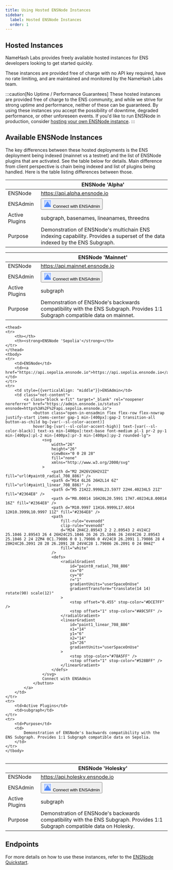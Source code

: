 ```yaml
---
title: Using Hosted ENSNode Instances
sidebar:
  label: Hosted ENSNode Instances
  order: 1
---
```


## Hosted Instances

NameHash Labs provides freely available hosted instances for ENS developers looking to get started quickly.

These instances are provided free of charge with no API key required, have no rate limiting, and are maintained and monitored by the NameHash Labs team.

:::caution[No Uptime / Performance Guarantees]
These hosted instances are provided free of charge to the ENS community, and while we strive for strong uptime and performance, neither of these can be guaranteed. By using these instances you accept the possibility of downtime, degraded performance, or other unforeseen events. If you'd like to run ENSNode in production, consider [hosting your own ENSNode instance](/ensnode/deploying/).
:::

## Available ENSNode Instances

The key differences between these hosted deployments is the ENS deployment being indexed (mainnet vs a testnet) and the list of ENSNode plugins that are activated. See the table below for details.
Main difference from client perspective is chain being indexed and list of plugins being handled. Here is the table listing differences between those.

<table>
    <thead>
    <tr>
        <th></th>
        <th><strong>ENSNode 'Alpha'</strong></th>
    </tr>
    </thead>
    <tbody>
    <tr>
        <td>ENSNode</td>
        <td><a href="https://api.alpha.ensnode.io">https://api.alpha.ensnode.io</a></td>
    </tr>
    <tr>
        <td style={{verticalAlign: "middle"}}>ENSAdmin</td>
        <td class="not-content">
            <a class="block w-fit" target="_blank" rel="noopener noreferrer" href="https://admin.ensnode.io/status?ensnode=https%3A%2F%2Fapi.alpha.ensnode.io">
                <button class="open-in-ensadmin flex flex-row flex-nowrap justify-start items-center gap-1 min-[400px]:gap-2 transition-all button-as-child bg-[var(--sl-color-accent)]
                hover:bg-[var(--sl-color-accent-high)] text-[var(--sl-color-black)] text-xs min-[400px]:text-base font-medium pl-1 pr-2 py-1 min-[400px]:pl-2 min-[400px]:pr-3 min-[400px]:py-2 rounded-lg">
                    <svg
                        width="26"
                        height="26"
                        viewBox="0 0 28 28"
                        fill="none"
                        xmlns="http://www.w3.org/2000/svg"
                    >
                        <path d="M2 2H26V26H2V2Z" fill="url(#paint0_radial_708_886)" />
                        <path d="M14 6L26 26H2L14 6Z" fill="url(#paint1_linear_708_886)" />
                        <path d="M5 21H22.9998L23.5977 22H4.40234L5 21Z" fill="#2364E8" />
                        <path d="M8.00014 16H20L20.5991 17H7.40234L8.00014 16Z" fill="#2364E8" />
                        <path d="M10.9997 11H16.9999L17.6014 12H10.3999L10.9997 11Z" fill="#2364E8" />
                        <path
                            fill-rule="evenodd"
                            clip-rule="evenodd"
                            d="M24 2H4C2.89543 2 2 2.89543 2 4V24C2 25.1046 2.89543 26 4 26H24C25.1046 26 26 25.1046 26 24V4C26 2.89543 25.1046 2 24 2ZM4 0C1.79086 0 0 1.79086 0 4V24C0 26.2091 1.79086 28 4 28H24C26.2091 28 28 26.2091 28 24V4C28 1.79086 26.2091 0 24 0H4Z"
                            fill="white"
                        />
                        <defs>
                            <radialGradient
                                id="paint0_radial_708_886"
                                cx="0"
                                cy="0"
                                r="1"
                                gradientUnits="userSpaceOnUse"
                                gradientTransform="translate(14 14) rotate(90) scale(12)"
                            >
                                <stop offset="0.455" stop-color="#DCE7FF" />
                                <stop offset="1" stop-color="#A9C5FF" />
                            </radialGradient>
                            <linearGradient
                                id="paint1_linear_708_886"
                                x1="14"
                                y1="6"
                                x2="14"
                                y2="26"
                                gradientUnits="userSpaceOnUse"
                            >
                                <stop stop-color="#78A5FF" />
                                <stop offset="1" stop-color="#528BFF" />
                            </linearGradient>
                        </defs>
                    </svg>
                    Connect with ENSAdmin
                </button>
            </a>
        </td>
    </tr>
    <tr>
        <td>Active Plugins</td>
        <td>subgraph, basenames, lineanames, threedns</td>
    </tr>
    <tr>
        <td>Purpose</td>
        <td>
            Demonstration of ENSNode's multichain ENS indexing capability. Provides a superset of the data indexed by the ENS Subgraph.
        </td>
    </tr>
    </tbody>
</table>

<table>
    <thead>
    <tr>
        <th></th>
        <th><strong>ENSNode 'Mainnet'</strong></th>
    </tr>
    </thead>
    <tbody>
    <tr>
        <td>ENSNode</td>
        <td><a href="https://api.mainnet.ensnode.io">https://api.mainnet.ensnode.io</a></td>
    </tr>
    <tr>
        <td style={{verticalAlign: "middle"}}>ENSAdmin</td>
        <td class="not-content">
            <a class="block w-fit" target="_blank" rel="noopener noreferrer" href="https://admin.ensnode.io/status?ensnode=https%3A%2F%2Fapi.mainnet.ensnode.io">
                <button class="open-in-ensadmin flex flex-row flex-nowrap justify-start items-center gap-1 min-[400px]:gap-2 transition-all button-as-child bg-[var(--sl-color-accent)]
                hover:bg-[var(--sl-color-accent-high)] text-[var(--sl-color-black)] text-xs min-[400px]:text-base font-medium pl-1 pr-2 py-1 min-[400px]:pl-2 min-[400px]:pr-3 min-[400px]:py-2 rounded-lg">
                    <svg
                        width="26"
                        height="26"
                        viewBox="0 0 28 28"
                        fill="none"
                        xmlns="http://www.w3.org/2000/svg"
                    >
                        <path d="M2 2H26V26H2V2Z" fill="url(#paint0_radial_708_886)" />
                        <path d="M14 6L26 26H2L14 6Z" fill="url(#paint1_linear_708_886)" />
                        <path d="M5 21H22.9998L23.5977 22H4.40234L5 21Z" fill="#2364E8" />
                        <path d="M8.00014 16H20L20.5991 17H7.40234L8.00014 16Z" fill="#2364E8" />
                        <path d="M10.9997 11H16.9999L17.6014 12H10.3999L10.9997 11Z" fill="#2364E8" />
                        <path
                            fill-rule="evenodd"
                            clip-rule="evenodd"
                            d="M24 2H4C2.89543 2 2 2.89543 2 4V24C2 25.1046 2.89543 26 4 26H24C25.1046 26 26 25.1046 26 24V4C26 2.89543 25.1046 2 24 2ZM4 0C1.79086 0 0 1.79086 0 4V24C0 26.2091 1.79086 28 4 28H24C26.2091 28 28 26.2091 28 24V4C28 1.79086 26.2091 0 24 0H4Z"
                            fill="white"
                        />
                        <defs>
                            <radialGradient
                                id="paint0_radial_708_886"
                                cx="0"
                                cy="0"
                                r="1"
                                gradientUnits="userSpaceOnUse"
                                gradientTransform="translate(14 14) rotate(90) scale(12)"
                            >
                                <stop offset="0.455" stop-color="#DCE7FF" />
                                <stop offset="1" stop-color="#A9C5FF" />
                            </radialGradient>
                            <linearGradient
                                id="paint1_linear_708_886"
                                x1="14"
                                y1="6"
                                x2="14"
                                y2="26"
                                gradientUnits="userSpaceOnUse"
                            >
                                <stop stop-color="#78A5FF" />
                                <stop offset="1" stop-color="#528BFF" />
                            </linearGradient>
                        </defs>
                    </svg>
                    Connect with ENSAdmin
                </button>
            </a>
        </td>
    </tr>
    <tr>
        <td>Active Plugins</td>
        <td>subgraph</td>
    </tr>
    <tr>
        <td>Purpose</td>
        <td>
            Demonstration of ENSNode's backwards compatibility with the ENS Subgraph. Provides 1:1 Subgraph compatible data on mainnet.
        </td>
    </tr>
    </tbody>
</table>
<table>

    <thead>
    <tr>
        <th></th>
        <th><strong>ENSNode 'Sepolia'</strong></th>
    </tr>
    </thead>
    <tbody>
    <tr>
        <td>ENSNode</td>
        <td><a href="https://api.sepolia.ensnode.io">https://api.sepolia.ensnode.io</a></td>
    </tr>
    <tr>
        <td style={{verticalAlign: "middle"}}>ENSAdmin</td>
        <td class="not-content">
            <a class="block w-fit" target="_blank" rel="noopener noreferrer" href="https://admin.ensnode.io/status?ensnode=https%3A%2F%2Fapi.sepolia.ensnode.io">
                <button class="open-in-ensadmin flex flex-row flex-nowrap justify-start items-center gap-1 min-[400px]:gap-2 transition-all button-as-child bg-[var(--sl-color-accent)]
                hover:bg-[var(--sl-color-accent-high)] text-[var(--sl-color-black)] text-xs min-[400px]:text-base font-medium pl-1 pr-2 py-1 min-[400px]:pl-2 min-[400px]:pr-3 min-[400px]:py-2 rounded-lg">
                    <svg
                        width="26"
                        height="26"
                        viewBox="0 0 28 28"
                        fill="none"
                        xmlns="http://www.w3.org/2000/svg"
                    >
                        <path d="M2 2H26V26H2V2Z" fill="url(#paint0_radial_708_886)" />
                        <path d="M14 6L26 26H2L14 6Z" fill="url(#paint1_linear_708_886)" />
                        <path d="M5 21H22.9998L23.5977 22H4.40234L5 21Z" fill="#2364E8" />
                        <path d="M8.00014 16H20L20.5991 17H7.40234L8.00014 16Z" fill="#2364E8" />
                        <path d="M10.9997 11H16.9999L17.6014 12H10.3999L10.9997 11Z" fill="#2364E8" />
                        <path
                            fill-rule="evenodd"
                            clip-rule="evenodd"
                            d="M24 2H4C2.89543 2 2 2.89543 2 4V24C2 25.1046 2.89543 26 4 26H24C25.1046 26 26 25.1046 26 24V4C26 2.89543 25.1046 2 24 2ZM4 0C1.79086 0 0 1.79086 0 4V24C0 26.2091 1.79086 28 4 28H24C26.2091 28 28 26.2091 28 24V4C28 1.79086 26.2091 0 24 0H4Z"
                            fill="white"
                        />
                        <defs>
                            <radialGradient
                                id="paint0_radial_708_886"
                                cx="0"
                                cy="0"
                                r="1"
                                gradientUnits="userSpaceOnUse"
                                gradientTransform="translate(14 14) rotate(90) scale(12)"
                            >
                                <stop offset="0.455" stop-color="#DCE7FF" />
                                <stop offset="1" stop-color="#A9C5FF" />
                            </radialGradient>
                            <linearGradient
                                id="paint1_linear_708_886"
                                x1="14"
                                y1="6"
                                x2="14"
                                y2="26"
                                gradientUnits="userSpaceOnUse"
                            >
                                <stop stop-color="#78A5FF" />
                                <stop offset="1" stop-color="#528BFF" />
                            </linearGradient>
                        </defs>
                    </svg>
                    Connect with ENSAdmin
                </button>
            </a>
        </td>
    </tr>
    <tr>
        <td>Active Plugins</td>
        <td>subgraph</td>
    </tr>
    <tr>
        <td>Purpose</td>
        <td>
            Demonstration of ENSNode's backwards compatibility with the ENS Subgraph. Provides 1:1 Subgraph compatible data on Sepolia.
        </td>
    </tr>
    </tbody>
</table>

<table>
    <thead>
    <tr>
        <th></th>
        <th><strong>ENSNode 'Holesky'</strong></th>
    </tr>
    </thead>
    <tbody>
    <tr>
        <td>ENSNode</td>
        <td><a href="https://api.holesky.ensnode.io">https://api.holesky.ensnode.io</a></td>
    </tr>
    <tr>
        <td style={{verticalAlign: "middle"}}>ENSAdmin</td>
        <td class="not-content">
            <a class="block w-fit" target="_blank" rel="noopener noreferrer" href="https://admin.ensnode.io/status?ensnode=https%3A%2F%2Fapi.holesky.ensnode.io">
                <button class="open-in-ensadmin flex flex-row flex-nowrap justify-start items-center gap-1 min-[400px]:gap-2 transition-all button-as-child bg-[var(--sl-color-accent)]
                hover:bg-[var(--sl-color-accent-high)] text-[var(--sl-color-black)] text-xs min-[400px]:text-base font-medium pl-1 pr-2 py-1 min-[400px]:pl-2 min-[400px]:pr-3 min-[400px]:py-2 rounded-lg">
                    <svg
                        width="26"
                        height="26"
                        viewBox="0 0 28 28"
                        fill="none"
                        xmlns="http://www.w3.org/2000/svg"
                    >
                        <path d="M2 2H26V26H2V2Z" fill="url(#paint0_radial_708_886)" />
                        <path d="M14 6L26 26H2L14 6Z" fill="url(#paint1_linear_708_886)" />
                        <path d="M5 21H22.9998L23.5977 22H4.40234L5 21Z" fill="#2364E8" />
                        <path d="M8.00014 16H20L20.5991 17H7.40234L8.00014 16Z" fill="#2364E8" />
                        <path d="M10.9997 11H16.9999L17.6014 12H10.3999L10.9997 11Z" fill="#2364E8" />
                        <path
                            fill-rule="evenodd"
                            clip-rule="evenodd"
                            d="M24 2H4C2.89543 2 2 2.89543 2 4V24C2 25.1046 2.89543 26 4 26H24C25.1046 26 26 25.1046 26 24V4C26 2.89543 25.1046 2 24 2ZM4 0C1.79086 0 0 1.79086 0 4V24C0 26.2091 1.79086 28 4 28H24C26.2091 28 28 26.2091 28 24V4C28 1.79086 26.2091 0 24 0H4Z"
                            fill="white"
                        />
                        <defs>
                            <radialGradient
                                id="paint0_radial_708_886"
                                cx="0"
                                cy="0"
                                r="1"
                                gradientUnits="userSpaceOnUse"
                                gradientTransform="translate(14 14) rotate(90) scale(12)"
                            >
                                <stop offset="0.455" stop-color="#DCE7FF" />
                                <stop offset="1" stop-color="#A9C5FF" />
                            </radialGradient>
                            <linearGradient
                                id="paint1_linear_708_886"
                                x1="14"
                                y1="6"
                                x2="14"
                                y2="26"
                                gradientUnits="userSpaceOnUse"
                            >
                                <stop stop-color="#78A5FF" />
                                <stop offset="1" stop-color="#528BFF" />
                            </linearGradient>
                        </defs>
                    </svg>
                    Connect with ENSAdmin
                </button>
            </a>
        </td>
    </tr>
    <tr>
        <td>Active Plugins</td>
        <td>subgraph</td>
    </tr>
    <tr>
        <td>Purpose</td>
        <td>
            Demonstration of ENSNode's backwards compatibility with the ENS Subgraph. Provides 1:1 Subgraph compatible data on Holesky.
        </td>
    </tr>
    </tbody>
</table>


## Endpoints

For more details on how to use these instances, refer to the [ENSNode Quickstart](/docs/).
